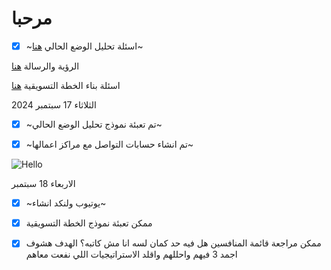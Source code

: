 # مرحبا

- [x] ~اسئلة تحليل الوضع الحالي [هنا](https://forms.gle/FdAwWU3PAEUwTAuH9)~

الرؤية والرسالة [هنا](https://forms.gle/NoXe7PrskMm4Yj7r8)

اسئلة بناء الخطة التسويقية [هنا](https://forms.gle/dTxMFoRyCbkEovKs9)




الثلاثاء 17 سبتمبر 2024

- [x] ~تم تعبئة نموذج تحليل الوضع الحالي~

- [x] ~تم انشاء حسابات التواصل مع مراكز اعمالها~

 
<Image src="/social-media.png" alt="Hello" width={1500} height={1500} />


الاربعاء 18 سبتمبر

- [x] ~يوتيوب ولنكد انشاء~

- [x] ممكن تعبئة نموذج الخطة التسويقية

- [x] ممكن مراجعة قائمة المنافسين هل فيه حد كمان لسه انا مش كاتبه؟ الهدف هشوف اجمد 3 فيهم واحللهم واقلد الاستراتيجيات اللي نفعت معاهم



